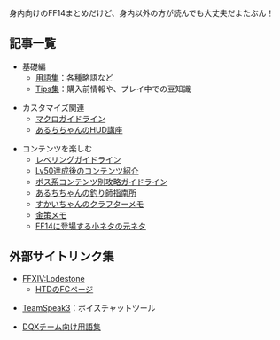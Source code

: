 身内向けのFF14まとめだけど、身内以外の方が読んでも大丈夫だよたぶん！

== 記事一覧 ==

* 基礎編
** [[words.mediawiki|用語集]]：各種略語など
** [[tips.mediawiki|Tips集]]：購入前情報や、プレイ中での豆知識

* カスタマイズ関連
** [[macro.mediawiki|マクロガイドライン]]
** [[hud_daijin.mediawiki|あるちちゃんのHUD講座]]

* コンテンツを楽しむ
** [[beginner.mediawiki|レベリングガイドライン]]
** [[over_lv50.mediawiki|Lv50達成後のコンテンツ紹介]]
** [[contents.mediawiki|ボス系コンテンツ別攻略ガイドライン]]
** [[angler.mediawiki|あるちちゃんの釣り師指南所]]
** [https://github.com/skyriser/ffxiv-crafter-notes すかいちゃんのクラフターメモ]
** [[gilgilgil.mediawiki|金策メモ]]
** [[motoneta.mediawiki|FF14に登場する小ネタの元ネタ]]

== 外部サイトリンク集 ==
* [http://jp.finalfantasyxiv.com/lodestone/ FFXIV:Lodestone]
** [http://jp.finalfantasyxiv.com/lodestone/freecompany/9231534811179389335/ HTDのFCページ]

* [http://www.teamspeak.com/?page=teamspeak3 TeamSpeak3]：ボイスチャットツール

* [https://github.com/daijin/dqx_words_htd DQXチーム向け用語集]
